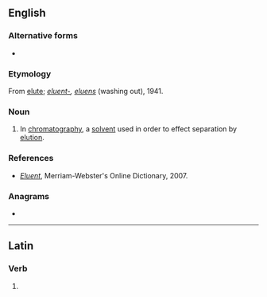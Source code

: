 {{also|éluent}}
==English==

===Alternative forms===
* {{l|en|eluant}}

===Etymology===
{{wikipedia}}
{{root|en|ine-pro|*lewh₃-}}
From [[elute]]; {{etyl|la|en}} ''[[eluent-]], [[eluens]]'' (washing out), 1941.

{{rfp|en}}

===Noun===
{{en-noun}}

# {{lb|en|analytical chemistry}} In [[chromatography]], a [[solvent]] used in order to effect separation by [[elution]].

===References===
* ''[http://www.m-w.com/cgi-bin/dictionary?book=Dictionary&va=eluent Eluent]'', Merriam-Webster's Online Dictionary, 2007.

===Anagrams===
* {{anagrams|en|a=eelntu|enlute}}

----

==Latin==

===Verb===
{{la-verb-form|ēluent}}

# {{inflection of|la|ēluō||3|p|futr|actv|indc}}